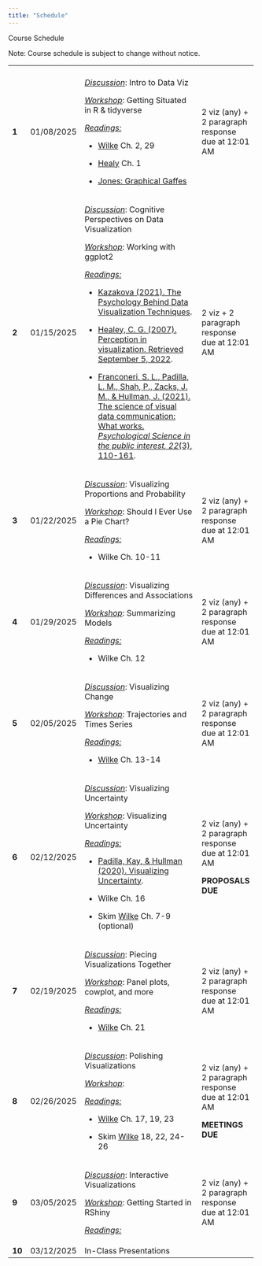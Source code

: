 ```yaml
---
title: "Schedule"
---
```


Course Schedule

Note: Course schedule is subject to change without notice.

+--------+------------+------------------------------------------------------------------------------------------------------------------------------------------------------------------------------------------------------------------------+------------------------------------------------------+
|        |            |                                                                                                                                                                                                                        |                                                      |
+--------+------------+------------------------------------------------------------------------------------------------------------------------------------------------------------------------------------------------------------------------+------------------------------------------------------+
| **1**  | 01/08/2025 | [*Discussion*]{.underline}: Intro to Data Viz                                                                                                                                                                          | 2 viz (any) + 2 paragraph response due at 12:01 AM   |
|        |            |                                                                                                                                                                                                                        |                                                      |
|        |            | [*Workshop*]{.underline}: Getting Situated in R & tidyverse                                                                                                                                                            |                                                      |
|        |            |                                                                                                                                                                                                                        |                                                      |
|        |            | [*Readings:*]{.underline}                                                                                                                                                                                              |                                                      |
|        |            |                                                                                                                                                                                                                        |                                                      |
|        |            | -   [Wilke](#0) Ch. 2, 29                                                                                                                                                                                              |                                                      |
|        |            |                                                                                                                                                                                                                        |                                                      |
|        |            | <!-- -->                                                                                                                                                                                                               |                                                      |
|        |            |                                                                                                                                                                                                                        |                                                      |
|        |            | -   [Healy](https://socviz.co/lookatdata.html#lookatdata) Ch. 1                                                                                                                                                        |                                                      |
|        |            |                                                                                                                                                                                                                        |                                                      |
|        |            | -   [Jones: Graphical Gaffes](https://docs.google.com/presentation/d/14zGLucWYnU6qQXzEfmpCuDi3YJ-fKqO3wZ7F1WX5iXk/edit#slide=id.g8283136367_0_0)                                                                       |                                                      |
+--------+------------+------------------------------------------------------------------------------------------------------------------------------------------------------------------------------------------------------------------------+------------------------------------------------------+
| **2**  | 01/15/2025 | [*Discussion*]{.underline}: Cognitive Perspectives on Data Visualization                                                                                                                                               | 2 viz + 2 paragraph response due at 12:01 AM         |
|        |            |                                                                                                                                                                                                                        |                                                      |
|        |            | [*Workshop*]{.underline}: Working with ggplot2                                                                                                                                                                         |                                                      |
|        |            |                                                                                                                                                                                                                        |                                                      |
|        |            | [*Readings:*]{.underline}                                                                                                                                                                                              |                                                      |
|        |            |                                                                                                                                                                                                                        |                                                      |
|        |            | -   [Kazakova (2021). The Psychology Behind Data Visualization Techniques](#0).                                                                                                                                        |                                                      |
|        |            |                                                                                                                                                                                                                        |                                                      |
|        |            | -   [Healey, C. G. (2007). Perception in visualization. Retrieved September 5, 2022](https://www.csc2.ncsu.edu/faculty/healey/PP/).                                                                                    |                                                      |
|        |            |                                                                                                                                                                                                                        |                                                      |
|        |            | -   [Franconeri, S. L., Padilla, L. M., Shah, P., Zacks, J. M., & Hullman, J. (2021). The science of visual data communication: What works. *Psychological Science in the public interest, 22*(3), 110-161](#0).       |                                                      |
+--------+------------+------------------------------------------------------------------------------------------------------------------------------------------------------------------------------------------------------------------------+------------------------------------------------------+
| **3**  | 01/22/2025 | [*Discussion*]{.underline}: Visualizing Proportions and Probability                                                                                                                                                    | 2 viz (any) + 2 paragraph response due at 12:01 AM   |
|        |            |                                                                                                                                                                                                                        |                                                      |
|        |            | [*Workshop*]{.underline}: Should I Ever Use a Pie Chart?                                                                                                                                                               |                                                      |
|        |            |                                                                                                                                                                                                                        |                                                      |
|        |            | [*Readings:*]{.underline}                                                                                                                                                                                              |                                                      |
|        |            |                                                                                                                                                                                                                        |                                                      |
|        |            | -   Wilke Ch. 10-11                                                                                                                                                                                                    |                                                      |
+--------+------------+------------------------------------------------------------------------------------------------------------------------------------------------------------------------------------------------------------------------+------------------------------------------------------+
| **4**  | 01/29/2025 | [*Discussion*]{.underline}: Visualizing Differences and Associations                                                                                                                                                   | 2 viz (any) + 2 paragraph response due at 12:01 AM   |
|        |            |                                                                                                                                                                                                                        |                                                      |
|        |            | [*Workshop*]{.underline}: Summarizing Models                                                                                                                                                                           |                                                      |
|        |            |                                                                                                                                                                                                                        |                                                      |
|        |            | [*Readings:*]{.underline}                                                                                                                                                                                              |                                                      |
|        |            |                                                                                                                                                                                                                        |                                                      |
|        |            | -   Wilke Ch. 12                                                                                                                                                                                                       |                                                      |
+--------+------------+------------------------------------------------------------------------------------------------------------------------------------------------------------------------------------------------------------------------+------------------------------------------------------+
| **5**  | 02/05/2025 | [*Discussion*]{.underline}: Visualizing Change                                                                                                                                                                         | 2 viz (any) + 2 paragraph response due at 12:01 AM   |
|        |            |                                                                                                                                                                                                                        |                                                      |
|        |            | [*Workshop*]{.underline}: Trajectories and Times Series                                                                                                                                                                |                                                      |
|        |            |                                                                                                                                                                                                                        |                                                      |
|        |            | [*Readings:*]{.underline}                                                                                                                                                                                              |                                                      |
|        |            |                                                                                                                                                                                                                        |                                                      |
|        |            | -   [Wilke](https://clauswilke.com/dataviz/) Ch. 13-14                                                                                                                                                                 |                                                      |
+--------+------------+------------------------------------------------------------------------------------------------------------------------------------------------------------------------------------------------------------------------+------------------------------------------------------+
| **6**  | 02/12/2025 | [*Discussion*]{.underline}: Visualizing Uncertainty                                                                                                                                                                    | 2 viz (any) + 2 paragraph response due at 12:01 AM   |
|        |            |                                                                                                                                                                                                                        |                                                      |
|        |            | [*Workshop*]{.underline}: Visualizing Uncertainty                                                                                                                                                                      | **PROPOSALS DUE**                                    |
|        |            |                                                                                                                                                                                                                        |                                                      |
|        |            | [*Readings:*]{.underline}                                                                                                                                                                                              |                                                      |
|        |            |                                                                                                                                                                                                                        |                                                      |
|        |            | -   [Padilla, Kay, & Hullman (2020). Visualizing Uncertainty](https://psyarxiv.com/ebd6r/download?format=pdf).                                                                                                         |                                                      |
|        |            |                                                                                                                                                                                                                        |                                                      |
|        |            | -   Wilke Ch. 16                                                                                                                                                                                                       |                                                      |
|        |            |                                                                                                                                                                                                                        |                                                      |
|        |            | -   Skim [Wilke](https://clauswilke.com/dataviz/) Ch. 7-9 (optional)                                                                                                                                                   |                                                      |
+--------+------------+------------------------------------------------------------------------------------------------------------------------------------------------------------------------------------------------------------------------+------------------------------------------------------+
| **7**  | 02/19/2025 | [*Discussion*]{.underline}: Piecing Visualizations Together                                                                                                                                                            | 2 viz (any) + 2 paragraph response due at 12:01 AM   |
|        |            |                                                                                                                                                                                                                        |                                                      |
|        |            | [*Workshop*]{.underline}: Panel plots, cowplot, and more                                                                                                                                                               |                                                      |
|        |            |                                                                                                                                                                                                                        |                                                      |
|        |            | [*Readings:*]{.underline}                                                                                                                                                                                              |                                                      |
|        |            |                                                                                                                                                                                                                        |                                                      |
|        |            | -   [Wilke](https://clauswilke.com/dataviz/) Ch. 21                                                                                                                                                                    |                                                      |
+--------+------------+------------------------------------------------------------------------------------------------------------------------------------------------------------------------------------------------------------------------+------------------------------------------------------+
| **8**  | 02/26/2025 | [*Discussion*]{.underline}: Polishing Visualizations                                                                                                                                                                   | 2 viz (any) + 2 paragraph response due at 12:01 AM   |
|        |            |                                                                                                                                                                                                                        |                                                      |
|        |            | [*Workshop*]{.underline}:                                                                                                                                                                                              | **MEETINGS DUE**                                     |
|        |            |                                                                                                                                                                                                                        |                                                      |
|        |            | [*Readings:*]{.underline}                                                                                                                                                                                              |                                                      |
|        |            |                                                                                                                                                                                                                        |                                                      |
|        |            | -   [Wilke](https://clauswilke.com/dataviz/) Ch. 17, 19, 23                                                                                                                                                            |                                                      |
|        |            |                                                                                                                                                                                                                        |                                                      |
|        |            | -   Skim [Wilke](https://clauswilke.com/dataviz/) 18, 22, 24-26                                                                                                                                                        |                                                      |
+--------+------------+------------------------------------------------------------------------------------------------------------------------------------------------------------------------------------------------------------------------+------------------------------------------------------+
| **9**  | 03/05/2025 | [*Discussion*]{.underline}: Interactive Visualizations                                                                                                                                                                 | 2 viz (any) + 2 paragraph response due at 12:01 AM   |
|        |            |                                                                                                                                                                                                                        |                                                      |
|        |            | [*Workshop*]{.underline}: Getting Started in RShiny                                                                                                                                                                    |                                                      |
|        |            |                                                                                                                                                                                                                        |                                                      |
|        |            | [*Readings:*]{.underline}                                                                                                                                                                                              |                                                      |
+--------+------------+------------------------------------------------------------------------------------------------------------------------------------------------------------------------------------------------------------------------+------------------------------------------------------+
| **10** | 03/12/2025 | In-Class Presentations                                                                                                                                                                                                 |                                                      |
+--------+------------+------------------------------------------------------------------------------------------------------------------------------------------------------------------------------------------------------------------------+------------------------------------------------------+
